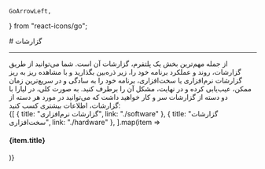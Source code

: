     GoArrowLeft,

    
} from "react-icons/go";


<Layout>
<Head>
<title>مستندات گزارشات پلتفرم  - لیارا</title>

<meta property="og:title" content="مستندات خدمات رایانش ابری لیارا" />
<meta property="og:description" content="مستندات مربوط به گزارشات یک پلتفرم در لیارا"  />
<meta property="og:image" content="https://files.liara.ir/liara/logos/liara-poster.jpg" />
</Head>
# گزارشات

<hr className="mb-2" />
از جمله مهم‌ترین بخش یک پلتفرم، گزارشات آن است. شما می‌توانید از طریق گزارشات، روند و عملکرد برنامه خود را، زیر ذره‌بین بگذارید و با مشاهده ریز به ریز گزارشات نرم‌افزاری یا سخت‌افزاری، برنامه خود را به سادگی و در سریع‌ترین زمان ممکن، عیب‌یابی کرده و در نهایت، مشکل آن را برطرف کنید.
به صورت کلی، در لیارا با دو دسته از گزارشات سر و کار خواهید داشت که می‌توانید در مورد هر دسته از گزارشات، اطلاعات بیشتری کسب کنید:

<div className="h-4" />
<div className="grid md:grid-cols-1 gap-4">
            {[
      {
        title: "گزارشات نرم‌افزاری",
        link: "./software"
      },
      {
        title: "گزارشات سخت‌افزاری",
        link: "./hardware"
      },
  ].map(item =>
              <Link href={item.link}>
                <Card className="flex cursor-pointer w-full items-center justify-between">
                  <div className="flex items-center gap-3">
                    <h4>
                      {item.title}
                    </h4>
                  </div>
                  <GoArrowLeft className="ml-1" />
                </Card>
              </Link>
            )}
          </div>
</Layout>